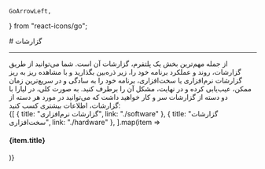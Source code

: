     GoArrowLeft,

    
} from "react-icons/go";


<Layout>
<Head>
<title>مستندات گزارشات پلتفرم  - لیارا</title>

<meta property="og:title" content="مستندات خدمات رایانش ابری لیارا" />
<meta property="og:description" content="مستندات مربوط به گزارشات یک پلتفرم در لیارا"  />
<meta property="og:image" content="https://files.liara.ir/liara/logos/liara-poster.jpg" />
</Head>
# گزارشات

<hr className="mb-2" />
از جمله مهم‌ترین بخش یک پلتفرم، گزارشات آن است. شما می‌توانید از طریق گزارشات، روند و عملکرد برنامه خود را، زیر ذره‌بین بگذارید و با مشاهده ریز به ریز گزارشات نرم‌افزاری یا سخت‌افزاری، برنامه خود را به سادگی و در سریع‌ترین زمان ممکن، عیب‌یابی کرده و در نهایت، مشکل آن را برطرف کنید.
به صورت کلی، در لیارا با دو دسته از گزارشات سر و کار خواهید داشت که می‌توانید در مورد هر دسته از گزارشات، اطلاعات بیشتری کسب کنید:

<div className="h-4" />
<div className="grid md:grid-cols-1 gap-4">
            {[
      {
        title: "گزارشات نرم‌افزاری",
        link: "./software"
      },
      {
        title: "گزارشات سخت‌افزاری",
        link: "./hardware"
      },
  ].map(item =>
              <Link href={item.link}>
                <Card className="flex cursor-pointer w-full items-center justify-between">
                  <div className="flex items-center gap-3">
                    <h4>
                      {item.title}
                    </h4>
                  </div>
                  <GoArrowLeft className="ml-1" />
                </Card>
              </Link>
            )}
          </div>
</Layout>